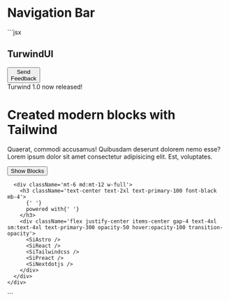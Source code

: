 <div class='max-w-7xl mx-auto font-dm p-12'>
  <div class='bg-slate-50 h-96 p-7 rounded-xl border border-neutral-200/50'>
    <h1 class='text-3xl font-black'>Navigation Bar</h1>
  </div>
  ```jsx
  <div className='max-w-7xl mx-auto flex flex-col z-20'>
    <nav className='flex z-50  gap-4 rounded-full justify-between items-center h-24 p-4 xs:p-6 md:p-8 container mx-auto'>
      <h1 className='text-2xl md:text-3xl text-white font-noto font-black'>
        TurwindUI
      </h1>
      <div className='flex'>
        <button className='text-white  px-4 py-2 sm:px-6 sm:py-3 border bg-blue-600 border-blue-500 rounded-xl font-medium hover:bg-blue-700 transition-colors active:bg-opacity-75'>
          Send <br class='xs:hidden' /> Feedback
        </button>
      </div>
    </nav>
    <div className='pb-52 pt-24 px-4 xs:px-6 sm:px-8 '>
      <div className='relative'>
        <div className='flex flex-col justify-center items-center'>
          <div class='p-[1px] mb-8 relative bg-white/20  border border-violet-400/50 rounded-full'>
            <span className='block px-6 py-1  font-dm font-medium z-20 rounded-full text-white'>
              Turwind 1.0 now released!
            </span>
          </div>
          <h1 className='text-4xl max-w-[18rem] xs:text-5xl xs:max-w-sm sm:text-6xl sm:max-w-xl md:text-7xl md:max-w-3xl   text-center mx-auto font-noto font-black text-white'>
            Created modern blocks with Tailwind
          </h1>
          <p className='max-w-md sm:max-w-lg lg:max-w-xl xl:max-w-3xl font-noto  text-lg sm:text-xl lg:text-2xl mt-6 mb-8 text-neutral-100 font-thin text-center mx-auto'>
            Quaerat, commodi accusamus! Quibusdam deserunt dolorem nemo esse?
            Lorem ipsum dolor sit amet consectetur adipisicing elit. Est,
            voluptates.
          </p>
          <div className='hidden sm:flex w-full max-w-2xl mx-auto'>
            <button
              className='rounded-l-3xl  mx-auto bg-primary-100  text-primary-500 border border-primary-400 
                  rounded-3xl py-4 px-12 hover:bg-white font-medium hover:shadow-none transition-all active:scale-95
                  shadow-[5px_5px_rgba(110,_111,_245,_0.75),10px_10px_rgba(110,_111,_245,_0.50),15px_15px_rgba(110,_111,_245,_0.25)]
                  '
            >
              Show Blocks
            </button>
          </div>
        </div>
      </div>

      <div className='mt-6 md:mt-12 w-full'>
        <h3 className='text-center text-2xl text-primary-100 font-black mb-4'>
          {' '}
          powered with{' '}
        </h3>
        <div className='flex justify-center items-center gap-4 text-4xl sm:text-4xl text-primary-300 opacity-50 hover:opacity-100 transition-opacity'>
          <SiAstro />
          <SiReact />
          <SiTailwindcss />
          <SiPreact />
          <SiNextdotjs />
        </div>
      </div>
    </div>
  </div>
  ```
</div>
